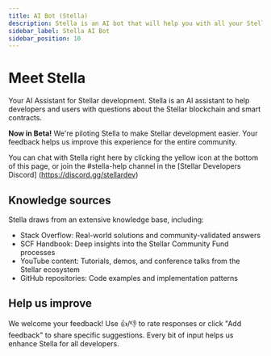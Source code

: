 ```yaml
---
title: AI Bot (Stella)
description: Stella is an AI bot that will help you with all your Stellar questions
sidebar_label: Stella AI Bot
sidebar_position: 10
---
```


# Meet Stella

Your AI Assistant for Stellar development. Stella is an AI assistant to help developers and users with questions about the Stellar blockchain and smart contracts.

**Now in Beta!** We're piloting Stella to make Stellar development easier. Your feedback helps us improve this experience for the entire community.

You can chat with Stella right here by clicking the yellow icon at the bottom of this page, or join the #stella-help channel in the [Stellar Developers Discord] (https://discord.gg/stellardev)

## Knowledge sources

Stella draws from an extensive knowledge base, including:

- Stack Overflow: Real-world solutions and community-validated answers
- SCF Handbook: Deep insights into the Stellar Community Fund processes
- YouTube content: Tutorials, demos, and conference talks from the Stellar ecosystem
- GitHub repositories: Code examples and implementation patterns

## Help us improve
We welcome your feedback! Use 👍/👎 to rate responses or click "Add feedback" to share specific suggestions. Every bit of input helps us enhance Stella for all developers.
